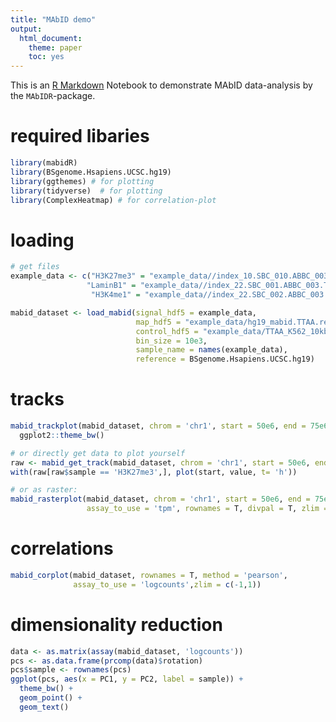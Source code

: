 ```yaml
---
title: "MAbID demo"
output: 
  html_document: 
    theme: paper
    toc: yes
---
```


This is an [R Markdown](http://rmarkdown.rstudio.com) Notebook to demonstrate MAbID data-analysis by the `MAbIDR`-package.

# required libaries
```r
library(mabidR)
library(BSgenome.Hsapiens.UCSC.hg19)
library(ggthemes) # for plotting
library(tidyverse)  # for plotting
library(ComplexHeatmap) # for correlation-plot
```

# loading
```r
# get files
example_data <- c("H3K27me3" = "example_data//index_10.SBC_010.ABBC_003.TTAA..10k.hdf5",
                 "LaminB1" = "example_data//index_22.SBC_001.ABBC_003.TTAA..10k.hdf5", 
                  "H3K4me1" = "example_data//index_22.SBC_002.ABBC_003.TTAA..10k.hdf5")

mabid_dataset <- load_mabid(signal_hdf5 = example_data,
                            map_hdf5 = "example_data/hg19_mabid.TTAA.readlength_70.min_mapq_10.bowtie2.binsize_10000.hdf5",
                            control_hdf5 = "example_data/TTAA_K562_10kb.hdf5",
                            bin_size = 10e3, 
                            sample_name = names(example_data),
                            reference = BSgenome.Hsapiens.UCSC.hg19)
```

# tracks
```r
mabid_trackplot(mabid_dataset, chrom = 'chr1', start = 50e6, end = 75e6) + 
  ggplot2::theme_bw()

# or directly get data to plot yourself
raw <- mabid_get_track(mabid_dataset, chrom = 'chr1', start = 50e6, end = 75e6) 
with(raw[raw$sample == 'H3K27me3',], plot(start, value, t= 'h'))

# or as raster:
mabid_rasterplot(mabid_dataset, chrom = 'chr1', start = 50e6, end = 75e6, 
                 assay_to_use = 'tpm', rownames = T, divpal = T, zlim = c(0,10)) 
```

# correlations
```r
mabid_corplot(mabid_dataset, rownames = T, method = 'pearson',
              assay_to_use = 'logcounts',zlim = c(-1,1))
```

# dimensionality reduction
```r
data <- as.matrix(assay(mabid_dataset, 'logcounts'))
pcs <- as.data.frame(prcomp(data)$rotation)
pcs$sample <- rownames(pcs)
ggplot(pcs, aes(x = PC1, y = PC2, label = sample)) +
  theme_bw() +
  geom_point() +
  geom_text()
```


